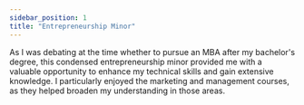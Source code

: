 ```yaml
---
sidebar_position: 1
title: "Entrepreneurship Minor"
---
```



As I was debating at the time whether to pursue an MBA after my bachelor's degree, this condensed entrepreneurship minor provided me with a valuable opportunity to enhance my technical skills and gain extensive knowledge. I particularly enjoyed the marketing and management courses, as they helped broaden my understanding in those areas.

<Education area='Entrepreneurship' studyType='Minor' Logo={EtsLogoSvg} />
